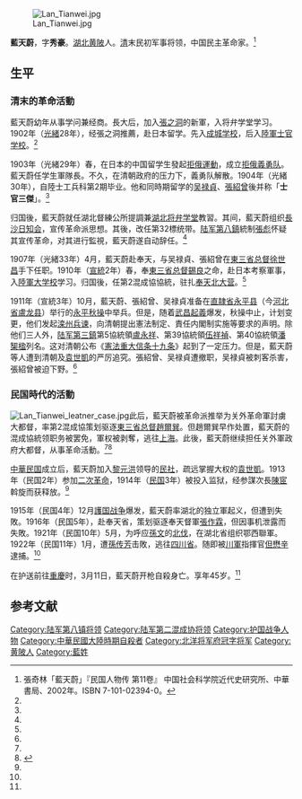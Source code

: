 [[File:Lan_Tianwei.jpg|thumb]]

'''藍天蔚'''{{BD|1878年||1922年|3月11日}}，字'''秀豪'''。[[湖北|湖北]][[黄陂区|黄陂]]人。[[清|清]]末民初军事将领，中国民主革命家。<ref name=zhang> 張奇林「藍天蔚」『民国人物传 第11卷』 中国社会科学院近代史研究所、中華書局、2002年。ISBN 7-101-02394-0。</ref>

==生平==
=== 清末的革命活動 ===
藍天蔚幼年从事学问兼经商。長大后，加入[[張之洞|張之洞]]的新軍，入将弁学堂学习。1902年（[[光緒|光緒]]28年），经張之洞推薦，赴日本留学。先入[[成城学校|成城学校]]，后入[[陸軍士官学校_(日本)|陸軍士官学校]]。<ref name=zhang/>

1903年（光緒29年）春，在日本的中国留学生發起[[拒俄運動|拒俄運動]]，成立[[拒俄義勇队|拒俄義勇队]]。藍天蔚任学生軍隊長。不久，在清朝政府的压力下，義勇队解散。1904年（光緒30年），自陸士工兵科第2期毕业。他和同時期留学的[[吴禄貞|吴禄貞]]、[[張紹曾|張紹曾]]後并称「'''士官三傑'''」。<ref name=zhang/>

归国後，藍天蔚就任湖北督練公所提調兼[[湖北将弁学堂|湖北将弁学堂]]教習。其间，藍天蔚组织[[長沙|長沙]][[日知会|日知会]]，宣传革命派思想。其後，改任第32標统带。[[陆军第八鎮|陆军第八鎮]]統制[[張彪_(山西)|張彪]]怀疑其宣传革命，对其进行監視，藍天蔚遂自动辞任。<ref name=zhang/>

1907年（光緒33年）4月，藍天蔚赴奉天，与吴禄貞、張紹曾在[[東三省总督|東三省总督]][[徐世昌|徐世昌]]手下任职。1910年（[[宣統|宣統]]2年）春，奉[[東三省总督|東三省总督]][[錫良|錫良]]之命，赴日本考察軍事，入[[陸軍大学校|陸軍大学校]]学习。归国後，任第2混成協協統，驻扎[[奉天|奉天]][[北大营|北大营]]。<ref name=zhang/>

1911年（宣統3年）10月，藍天蔚、張紹曾、吴禄貞准备在[[直隷省|直隷省]][[永平县|永平县]]（今[[河北省|河北省]][[盧龙县|盧龙县]]）举行的[[永平秋操|永平秋操]]中举兵。但是，随着[[武昌起義|武昌起義]]爆发，秋操中止，计划变更，他们发起[[滦州兵谏|滦州兵谏]]，向清朝提出憲法制定、責任内閣制实施等要求的声明。除他们三人外，[[陆军第三鎮|陆军第三鎮]]第5協統領[[盧永祥|盧永祥]]、第39協統領[[伍祥禎|伍祥禎]]、第40協統領[[潘榘楹|潘榘楹]]列名。这对清朝公布《[[憲法重大信条十九条|憲法重大信条十九条]]》起到了一定压力。但是，藍天蔚等人遭到清朝及[[袁世凱|袁世凱]]的严厉追究。張紹曾、吴禄貞遭撤职，吴禄貞被刺客杀害，張紹曾被迫下野。<ref name=zhang/>

=== 民国時代的活動 ===
[[File:Lan_Tianwei_leatner_case.jpg|thumb]]此后，藍天蔚被革命派推举为关外革命軍討虜大都督，率第2混成協策划驱逐[[東三省总督|東三省总督]][[趙爾巽|趙爾巽]]。但趙爾巽早作处置，藍天蔚的混成協統领职务被罢免，軍权被剥奪，逃往[[上海市|上海]]。此後，藍天蔚继续担任关外軍政府大都督，从事革命活動。<ref name=zhang/><ref name="张学继2011">{{cite book|author=张学继|title=张作霖幕府与幕僚|url=http://books.google.com/books?id=5cRUpo0_FMIC&pg=RA1-PT104|year=2011|publisher=zjpub|isbn=978-7-5339-3089-9|pages=}}</ref>

[[中華民国|中華民国]]成立后，藍天蔚加入[[黎元洪|黎元洪]]领导的[[民社|民社]]，疏远掌握大权的[[袁世凱|袁世凱]]。1913年（民国2年）参加[[二次革命|二次革命]]，1914年（[[民国紀元|民国]]3年）被投入监狱，经参謀次長[[陳宧|陳宧]]斡旋而获释放。<ref name=zhang/>

1915年（民国4年）12月[[護国战争|護国战争]]爆发，藍天蔚率湖北的独立軍起义，但遭到失敗。1916年（民国5年），赴奉天省，策划驱逐奉天督軍[[張作霖|張作霖]]，但因事机泄露而失敗。1921年（民国10年）5月，为呼应[[孫文|孫文]]的[[北伐|北伐]]，在湖北省组织鄂西聯軍。1922年（民国11年）1月，遭[[孫传芳|孫传芳]]击敗，逃往[[四川省|四川省]]。随即被[[川軍|川軍]]指揮官[[但懋辛|但懋辛]]逮捕。<ref name=zhang/>

在护送前往[[重慶市|重慶]]时，3月11日，藍天蔚开枪自殺身亡。享年45岁。<ref name=zhang/>

== 参考文献 ==
{{commonscat|Lan Tianwei}}
{{reflist}}

{{DEFAULTSORT:Lan蓝}}
[[Category:陆军第八镇将领|Category:陆军第八镇将领]]
[[Category:陆军第二混成协将领|Category:陆军第二混成协将领]]
[[Category:护国战争人物|Category:护国战争人物]]
[[Category:中華民國大陸時期自殺者|Category:中華民國大陸時期自殺者]]
[[Category:北洋将军府冠字将军|Category:北洋将军府冠字将军]]
[[Category:黄陂人|Category:黄陂人]]
[[Category:藍姓|Category:藍姓]]